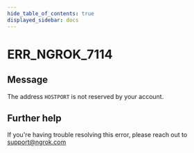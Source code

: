 ```yaml
---
hide_table_of_contents: true
displayed_sidebar: docs
---
```



# ERR_NGROK_7114

## Message

The address `HOSTPORT` is not reserved by your account.

<ErrorDetails error="err_ngrok_7114" />

## Further help

If you're having trouble resolving this error, please reach out to [support@ngrok.com](mailto:support@ngrok.com?subject=Help%20with%20ERR_NGROK_7114)
